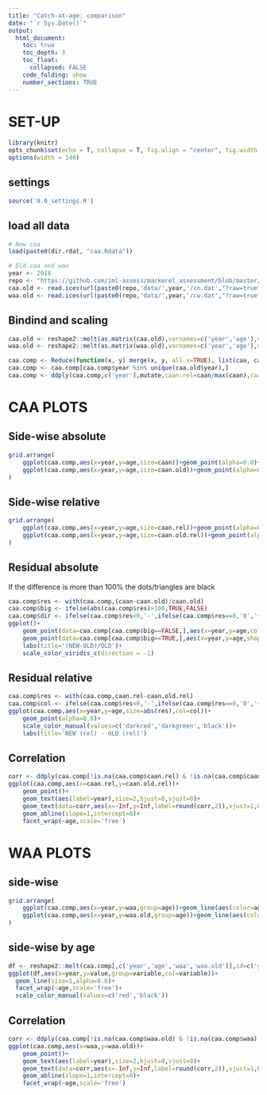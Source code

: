 ```yaml
---
title: "Catch-at-age: comparison"
date: "`r Sys.Date()`"
output:
  html_document:
    toc: true
    toc_depth: 3
    toc_float:
      collapsed: FALSE
    code_folding: show
    number_sections: TRUE
---
```


# SET-UP    
```r
library(knitr)
opts_chunk$set(echo = T, collapse = T, fig.align = "center", fig.width = 9, fig.height = 6)
options(width = 140)
```    

## settings

```r
source('0.0_settings.R')
```

## load all data

```r
# New caa
load(paste0(dir.rdat, "caa.Rdata"))

# Old caa and waa
year <- 2018
repo <- "https://github.com/iml-assess/mackerel_assessment/blob/master/"
caa.old <- read.ices(url(paste0(repo,'data/',year,'/cn.dat',"?raw=true")))
waa.old <- read.ices(url(paste0(repo,'data/',year,'/cw.dat',"?raw=true")))
```

## Bindind and scaling
```r
caa.old <- reshape2::melt(as.matrix(caa.old),varnames=c('year','age'),value.name='caan.old')
waa.old <- reshape2::melt(as.matrix(waa.old),varnames=c('year','age'),value.name='waa.old')

caa.comp <- Reduce(function(x, y) merge(x, y, all.x=TRUE), list(caa, caa.old, waa.old))
caa.comp <- caa.comp[caa.comp$year %in% unique(caa.old$year),]                                                      # remove the recent years
caa.comp <- ddply(caa.comp,c('year'),mutate,caan.rel=caan/max(caan),caan.old.rel=caan.old/max(caan.old))            # compare proportions instead of absolutes
```

# CAA PLOTS {.tabset}
 
## Side-wise absolute
```r
grid.arrange(
    ggplot(caa.comp,aes(x=year,y=age,size=caan))+geom_point(alpha=0.8)+ scale_size(range = c(1,8))+labs(title='NEW (absolute)'),
    ggplot(caa.comp,aes(x=year,y=age,size=caan.old))+geom_point(alpha=0.8)+ scale_size(range = c(1,8))+labs(title='OLD (absolute)')
)
```

## Side-wise relative
```r
grid.arrange(
    ggplot(caa.comp,aes(x=year,y=age,size=caan.rel))+geom_point(alpha=0.8)+ scale_size(range = c(1,5))+labs(title='NEW (rel by year)'),
    ggplot(caa.comp,aes(x=year,y=age,size=caan.old.rel))+geom_point(alpha=0.8)+ scale_size(range = c(1,5))+labs(title='OLD (rel by year)')
)
```

## Residual absolute
If the difference is more than 100% the dots/triangles are black
```r
caa.comp$res <- with(caa.comp,(caan-caan.old)/caan.old)
caa.comp$big <- ifelse(abs(caa.comp$res)>100,TRUE,FALSE)
caa.comp$dir <- ifelse(caa.comp$res<0,'-',ifelse(caa.comp$res==0,'0','+'))
ggplot()+
    geom_point(data=caa.comp[caa.comp$big==FALSE,],aes(x=year,y=age,col=abs(res),shape=dir),size=4)+
    geom_point(data=caa.comp[caa.comp$big==TRUE,],aes(x=year,y=age,shape=dir),col='black',size=4)+
    labs(title='(NEW-OLD)/OLD')+
    scale_color_viridis_c(direction = -1)
```

## Residual relative
```r
caa.comp$res <- with(caa.comp,caan.rel-caan.old.rel)
caa.comp$col <- ifelse(caa.comp$res<0,'-',ifelse(caa.comp$res==0,'0','+'))
ggplot(caa.comp,aes(x=year,y=age,size=abs(res),col=col))+
    geom_point(alpha=0.8)+
    scale_color_manual(values=c('darkred','darkgreen','black'))+
    labs(title='NEW (rel) - OLD (rel)')
```

## Correlation
```r
corr <- ddply(caa.comp[!is.na(caa.comp$caan.rel) & !is.na(caa.comp$caan.old.rel),],c('age'),summarise,corr=cor(caan.rel,caan.old.rel))
ggplot(caa.comp,aes(x=caan.rel,y=caan.old.rel))+
    geom_point()+
    geom_text(aes(label=year),size=2,hjust=0,vjust=0)+
    geom_text(data=corr,aes(x=-Inf,y=Inf,label=round(corr,2)),vjust=1,hjust=0,col='blue')+
    geom_abline(slope=1,intercept=0)+
    facet_wrap(~age,scale='free')
```

# WAA PLOTS{.tabset}

## side-wise
```r
grid.arrange(
    ggplot(caa.comp,aes(x=year,y=waa,group=age))+geom_line(aes(color=age),size=1)+scale_color_viridis()+labs(title='NEW'),
    ggplot(caa.comp,aes(x=year,y=waa.old,group=age))+geom_line(aes(color=age),size=1)+scale_color_viridis()+labs(title='OLD')
)
```

## side-wise by age
```r
df <- reshape2::melt(caa.comp[,c('year','age','waa','waa.old')],id=c('year','age'))
ggplot(df,aes(x=year,y=value,group=variable,col=variable))+
  geom_line(size=1,alpha=0.6)+
  facet_wrap(~age,scale='free')+
  scale_color_manual(values=c('red','black'))
```

## Correlation
```r
corr <- ddply(caa.comp[!is.na(caa.comp$waa.old) & !is.na(caa.comp$waa),],c('age'),summarise,corr=cor(waa,waa.old))
ggplot(caa.comp,aes(x=waa,y=waa.old))+
    geom_point()+
    geom_text(aes(label=year),size=2,hjust=0,vjust=0)+
    geom_text(data=corr,aes(x=-Inf,y=Inf,label=round(corr,2)),vjust=1,hjust=0,col='blue')+
    geom_abline(slope=1,intercept=0)+
    facet_wrap(~age,scale='free')
```
